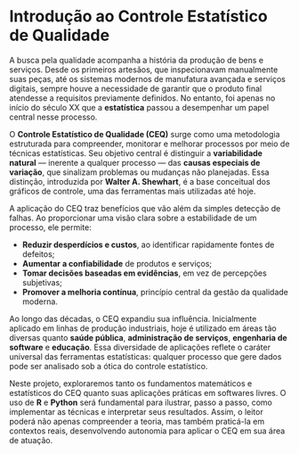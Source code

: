 :::: progress
:::: {.progress-bar style="width: 100%;"}
::::
::::

# Introdução ao Controle Estatístico de Qualidade

A busca pela qualidade acompanha a história da produção de bens e serviços. Desde os primeiros artesãos, que inspecionavam manualmente suas peças, até os sistemas modernos de manufatura avançada e serviços digitais, sempre houve a necessidade de garantir que o produto final atendesse a requisitos previamente definidos. No entanto, foi apenas no início do século XX que a **estatística** passou a desempenhar um papel central nesse processo.

O **Controle Estatístico de Qualidade (CEQ)** surge como uma metodologia estruturada para compreender, monitorar e melhorar processos por meio de técnicas estatísticas. Seu objetivo central é distinguir a **variabilidade natural** — inerente a qualquer processo — das **causas especiais de variação**, que sinalizam problemas ou mudanças não planejadas. Essa distinção, introduzida por **Walter A. Shewhart**, é a base conceitual dos gráficos de controle, uma das ferramentas mais utilizadas até hoje.

A aplicação do CEQ traz benefícios que vão além da simples detecção de falhas. Ao proporcionar uma visão clara sobre a estabilidade de um processo, ele permite:

* **Reduzir desperdícios e custos**, ao identificar rapidamente fontes de defeitos;
* **Aumentar a confiabilidade** de produtos e serviços;
* **Tomar decisões baseadas em evidências**, em vez de percepções subjetivas;
* **Promover a melhoria contínua**, princípio central da gestão da qualidade moderna.

Ao longo das décadas, o CEQ expandiu sua influência. Inicialmente aplicado em linhas de produção industriais, hoje é utilizado em áreas tão diversas quanto **saúde pública**, **administração de serviços**, **engenharia de software** e **educação**. Essa diversidade de aplicações reflete o caráter universal das ferramentas estatísticas: qualquer processo que gere dados pode ser analisado sob a ótica do controle estatístico.

Neste projeto, exploraremos tanto os fundamentos matemáticos e estatísticos do CEQ quanto suas aplicações práticas em softwares livres. O uso de **R** e **Python** será fundamental para ilustrar, passo a passo, como implementar as técnicas e interpretar seus resultados. Assim, o leitor poderá não apenas compreender a teoria, mas também praticá-la em contextos reais, desenvolvendo autonomia para aplicar o CEQ em sua área de atuação.

:::: progress
:::: {.progress-bar style="width: 100%;"}
::::
::::
